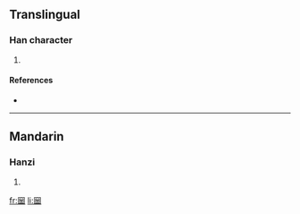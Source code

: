 ==Translingual==

===Han character===
{{Han char|rn=31|rad=囗|as=11|sn=14|four=|canj=田金一田 (WCMW)}}

# {{defn|Han|sort=囗11}}

====References====
* {{Han ref|kx=0221.071|hdz=10726.020|uh=5719|ud=22297}}

----

==Mandarin==

===Hanzi===
{{cmn-hanzi|pin=[[lüè]] ([[lüe4]])|wg=lüeh<sup>4</sup>}}

# {{defn|Mandarin|sort=囗11}}

[[fr:圙]]
[[li:圙]]